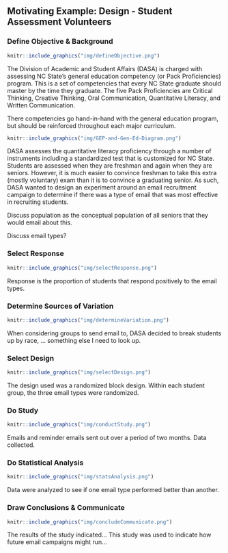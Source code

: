## Motivating Example: Design - Student Assessment Volunteers  

### Define Objective & Background  

```r
knitr::include_graphics("img/defineObjective.png")
```  
The Division of Academic and Student Affairs (DASA) is charged with assessing NC State's general education competency (or Pack Proficiencies) program.  This is a set of competencies that every NC State graduate should master by the time they graduate.  The five Pack Proficiencies are Critical Thinking, Creative Thinking, Oral Communication, Quantitative Literacy, and Written Communication. 

There competencies go hand-in-hand with the general education program, but should be reinforced throughout each major curriculum.  
```r
knitr::include_graphics("img/GEP-and-Gen-Ed-Diagram.png")
```  

DASA assesses the quantitative literacy proficiency through a number of instruments including a standardized test that is customized for NC State.  Students are assessed when they are freshman and again when they are seniors.  However, it is much easier to convince freshman to take this extra (mostly voluntary) exam than it is to convince a graduating senior.  As such, DASA wanted to design an experiment around an email recruitment campaign to determine if there was a type of email that was most effective in recruiting students.  

Discuss population as the conceptual population of all seniors that they would email about this.  

Discuss email types?


### Select Response

```r
knitr::include_graphics("img/selectResponse.png")
``` 
Response is the proportion of students that respond positively to the email types.  


### Determine Sources of Variation

```r
knitr::include_graphics("img/determineVariation.png")
```  
When considering groups to send email to, DASA decided to break students up by race, ... something else I need to look up.

### Select Design

```r
knitr::include_graphics("img/selectDesign.png")
```  
The design used was a randomized block design. Within each student group, the three email types were randomized.  

### Do Study  

```r
knitr::include_graphics("img/conductStudy.png")
```  
Emails and reminder emails sent out over a period of two months.  Data collected.

### Do Statistical Analysis  

```r
knitr::include_graphics("img/statsAnalysis.png")
```  
Data were analyzed to see if one email type performed better than another.  

### Draw Conclusions & Communicate

```r
knitr::include_graphics("img/concludeCommunicate.png")
```  
The results of the study indicated... This study was used to indicate how future email campaigns might run...
